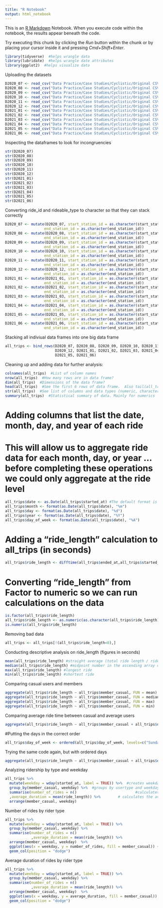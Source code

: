 ```yaml
---
title: "R Notebook"
output: html_notebook
---
```


This is an [R Markdown](http://rmarkdown.rstudio.com) Notebook. When you execute code within the notebook, the results appear beneath the code. 

Try executing this chunk by clicking the *Run* button within the chunk or by placing your cursor inside it and pressing *Cmd+Shift+Enter*. 

```r
library(tidyverse)  #helps wrangle data
library(lubridate)  #helps wrangle date attributes
library(ggplot2)  #helps visualize data


```
Uploading the datasets
```r
D2020_07 <- read_csv("Data Practice/Case Studies/Cyclistic/Original CSV files/2020_Q3/202007-divvy-tripdata.csv")
D2020_08 <- read_csv("Data Practice/Case Studies/Cyclistic/Original CSV files/2020_Q3/202008-divvy-tripdata.csv")
D2020_09 <- read_csv("Data Practice/Case Studies/Cyclistic/Original CSV files/2020_Q3/202009-divvy-tripdata.csv")
D2020_10 <- read_csv("Data Practice/Case Studies/Cyclistic/Original CSV files/2020_Q4/202010-divvy-tripdata.csv")
D2020_11 <- read_csv("Data Practice/Case Studies/Cyclistic/Original CSV files/2020_Q4/202011-divvy-tripdata.csv")
D2020_12 <- read_csv("Data Practice/Case Studies/Cyclistic/Original CSV files/2020_Q4/202012-divvy-tripdata.csv")
D2021_01 <- read_csv("Data Practice/Case Studies/Cyclistic/Original CSV files/2021_Q1/202101-divvy-tripdata.csv")
D2021_02 <- read_csv("Data Practice/Case Studies/Cyclistic/Original CSV files/2021_Q1/202102-divvy-tripdata.csv")
D2021_03 <- read_csv("Data Practice/Case Studies/Cyclistic/Original CSV files/2021_Q1/202103-divvy-tripdata.csv")
D2021_04 <- read_csv("Data Practice/Case Studies/Cyclistic/Original CSV files/2021_Q2/202104-divvy-tripdata.csv")
D2021_05 <- read_csv("Data Practice/Case Studies/Cyclistic/Original CSV files/2021_Q2/202105-divvy-tripdata.csv")
D2021_06 <- read_csv("Data Practice/Case Studies/Cyclistic/Original CSV files/2021_Q2/202106-divvy-tripdata.csv")
```

Inspecting the dataframes to look for incongruencies


```r
str(D2020_07)
str(D2020_08)
str(D2020_09)
str(D2020_10)
str(D2020_11)
str(D2020_12)
str(D2021_01)
str(D2021_02)
str(D2021_03)
str(D2021_04)
str(D2021_05)
str(D2021_06)
```
Converting ride_id and rideable_type to character so that they can stack correctly
```r
D2020_07 <- mutate(D2020_07, start_station_id = as.character(start_station_id),
                  end_station_id = as.character(end_station_id))
D2020_08 <- mutate(D2020_08, start_station_id = as.character(start_station_id),
                  end_station_id = as.character(end_station_id))
D2020_09 <- mutate(D2020_09, start_station_id = as.character(start_station_id),
                  end_station_id = as.character(end_station_id))
D2020_10 <- mutate(D2020_10, start_station_id = as.character(start_station_id),
                  end_station_id = as.character(end_station_id))
D2020_11 <- mutate(D2020_11, start_station_id = as.character(start_station_id),
                  end_station_id = as.character(end_station_id))
D2020_12 <- mutate(D2020_12, start_station_id = as.character(start_station_id),
                  end_station_id = as.character(end_station_id))
D2021_01 <- mutate(D2021_01, start_station_id = as.character(start_station_id),
                  end_station_id = as.character(end_station_id))
D2021_02 <- mutate(D2021_02, start_station_id = as.character(start_station_id),
                  end_station_id = as.character(end_station_id))
D2021_03 <- mutate(D2021_03, start_station_id = as.character(start_station_id),
                  end_station_id = as.character(end_station_id))
D2021_04 <- mutate(D2021_04, start_station_id = as.character(start_station_id),
                  end_station_id = as.character(end_station_id))
D2021_05 <- mutate(D2021_05, start_station_id = as.character(start_station_id),
                  end_station_id = as.character(end_station_id))
D2021_06 <- mutate(D2021_06, start_station_id = as.character(start_station_id),
                  end_station_id = as.character(end_station_id))
```
Stacking all indiviual data frames into one big data frame
```r
all_trips <- bind_rows(D2020_07, D2020_08, D2020_09, D2020_10, D2020_11,
                       D2020_12, D2021_01, D2021_02, D2021_03, D2021_04,
                       D2021_05, D2021_06)
```
Cleaning up and adding data for further analysis:
```r
colnames(all_trips)  #List of column names
nrow(all_trips)  #How many rows are in data frame?
dim(all_trips)  #Dimensions of the data frame?
head(all_trips)  #See the first 6 rows of data frame.  Also tail(all_trips)
str(all_trips)  #See list of columns and data types (numeric, character, etc)
summary(all_trips)  #Statistical summary of data. Mainly for numerics

```
# Adding columns that list the date, month, day, and year of each ride
# This will allow us to aggregate ride data for each month, day, or year ... before completing these operations we could only aggregate at the ride level
```r
all_trips$date <- as.Date(all_trips$started_at) #The default format is yyyy-mm-dd
all_trips$month <- format(as.Date(all_trips$date), "%m")
all_trips$day <- format(as.Date(all_trips$date), "%d")
all_trips$year <- format(as.Date(all_trips$date), "%Y")
all_trips$day_of_week <- format(as.Date(all_trips$date), "%A")

```
# Adding a "ride_length" calculation to all_trips (in seconds)
```r
all_trips$ride_length <- difftime(all_trips$ended_at,all_trips$started_at)
```
# Converting "ride_length" from Factor to numeric so we can run calculations on the data
```r
is.factor(all_trips$ride_length)
all_trips$ride_length <- as.numeric(as.character(all_trips$ride_length))
is.numeric(all_trips$ride_length)

```
Removing bad data
```r
all_trips <- all_trips[!(all_trips$ride_length<0),]
```

Conducting descriptive analysis on ride_length (figures in seconds)
```r
mean(all_trips$ride_length) #straight average (total ride length / rides)
median(all_trips$ride_length) #midpoint number in the ascending array of ride lengths
max(all_trips$ride_length) #longest ride
min(all_trips$ride_length) #shortest ride

```
Comparing casual users and members
```r
aggregate(all_trips$ride_length ~ all_trips$member_casual, FUN = mean)
aggregate(all_trips$ride_length ~ all_trips$member_casual, FUN = median)
aggregate(all_trips$ride_length ~ all_trips$member_casual, FUN = max)
aggregate(all_trips$ride_length ~ all_trips$member_casual, FUN = min)

```
Comparing average ride time between casual and average users
```r
aggregate(all_trips$ride_length ~ all_trips$member_casual + all_trips$day_of_week, FUN = mean)
```
#Putting the days in the correct order
```r
all_trips$day_of_week <- ordered(all_trips$day_of_week, levels=c("Sunday", "Monday", "Tuesday", "Wednesday", "Thursday", "Friday", "Saturday"))
```
Trying the same code again, but with ordered days
```r
aggregate(all_trips$ride_length ~ all_trips$member_casual + all_trips$day_of_week, FUN = mean)
```
Analyzing ridership by type and weekday
```r
all_trips %>% 
  mutate(weekday = wday(started_at, label = TRUE)) %>%  #creates weekday field using wday()
  group_by(member_casual, weekday) %>%  #groups by usertype and weekday
  summarise(number_of_rides = n()							#calculates the number of rides and average duration 
  ,average_duration = mean(ride_length)) %>% 		# calculates the average duration
  arrange(member_casual, weekday)		
```
Number of rides by rider type
```r
all_trips %>% 
  mutate(weekday = wday(started_at, label = TRUE)) %>% 
  group_by(member_casual, weekday) %>% 
  summarise(number_of_rides = n()
            ,average_duration = mean(ride_length)) %>% 
  arrange(member_casual, weekday)  %>% 
  ggplot(aes(x = weekday, y = number_of_rides, fill = member_casual)) +
  geom_col(position = "dodge")

```
Average duration of rides by rider type
```r
all_trips %>% 
  mutate(weekday = wday(started_at, label = TRUE)) %>% 
  group_by(member_casual, weekday) %>% 
  summarise(number_of_rides = n()
            ,average_duration = mean(ride_length)) %>% 
  arrange(member_casual, weekday)  %>% 
  ggplot(aes(x = weekday, y = average_duration, fill = member_casual)) +
  geom_col(position = "dodge")
```
```r

```

